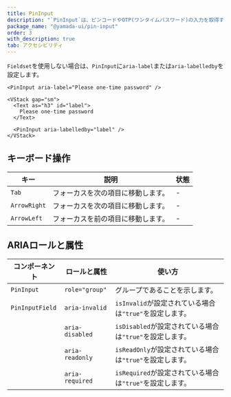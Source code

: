 ```yaml
---
title: PinInput
description: "`PinInput`は、ピンコードやOTP(ワンタイムパスワード)の入力を取得するために使用されるコンポーネントです。"
package_name: "@yamada-ui/pin-input"
order: 3
with_description: true
tab: アクセシビリティ
---
```


`Fieldset`を使用しない場合は、`PinInput`に`aria-label`または`aria-labelledby`を設定します。

```tsx live=false
<PinInput aria-label="Please one-time password" />
```

```tsx live=false
<VStack gap="sm">
  <Text as="h3" id="label">
    Please one-time password
  </Text>

  <PinInput aria-labelledby="label" />
</VStack>
```

## キーボード操作

| キー         | 説明                               | 状態 |
| ------------ | ---------------------------------- | ---- |
| `Tab`        | フォーカスを次の項目に移動します。 | -    |
| `ArrowRight` | フォーカスを次の項目に移動します。 | -    |
| `ArrowLeft`  | フォーカスを前の項目に移動します。 | -    |

## ARIAロールと属性

| コンポーネント  | ロールと属性    | 使い方                                                   |
| --------------- | --------------- | -------------------------------------------------------- |
| `PinInput`      | `role="group"`  | グループであることを示します。                           |
| `PinInputField` | `aria-invalid`  | `isInvalid`が設定されている場合は`"true"`を設定します。  |
|                 | `aria-disabled` | `isDisabled`が設定されている場合は`"true"`を設定します。 |
|                 | `aria-readonly` | `isReadOnly`が設定されている場合は`"true"`を設定します。 |
|                 | `aria-required` | `isRequired`が設定されている場合は`"true"`を設定します。 |
